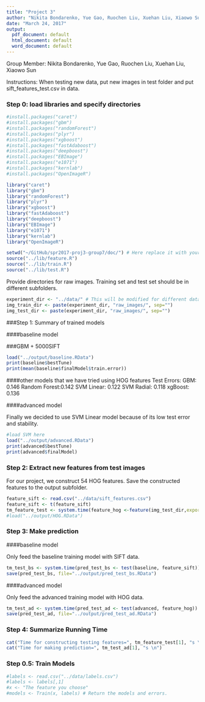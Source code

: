 ---
title: "Project 3"
author: "Nikita Bondarenko, Yue Gao, Ruochen Liu, Xuehan Liu, Xiaowo Sun"
date: "March 24, 2017"
output:
  pdf_document: default
  html_document: default
  word_document: default
---

Group Member:
Nikita Bondarenko, Yue Gao, Ruochen Liu, Xuehan Liu, Xiaowo Sun

Instructions: When testing new data, put new images in test folder and put sift_features_test.csv in data.

### Step 0: load libraries and specify directories
```{r}
#install.packages("caret")
#install.packages("gbm")
#install.packages("randomForest")
#install.packages("plyr")
#install.packages("xgboost")
#install.packages("fastAdaboost")
#install.packages("deepboost")
#install.packages("EBImage")
#install.packages("e1071")
#install.packages("kernlab")
#install.packages("OpenImageR")

library("caret")
library("gbm")
library("randomForest")
library("plyr")
library("xgboost")
library("fastAdaboost")
library("deepboost")
library("EBImage")
library("e1071")
library("kernlab")
library("OpenImageR")
```


```{r}
setwd("~/GitHub/spr2017-proj3-group7/doc/") # Here replace it with your own path or manually set it in RStudio to where this rmd file is located.
source("../lib/feature.R")
source("../lib/train.R")
source("../lib/test.R")
```

Provide directories for raw images. Training set and test set should be in different subfolders. 
```{r}
experiment_dir <- "../data/" # This will be modified for different data sets.
img_train_dir <- paste(experiment_dir, "raw_images/", sep="")
img_test_dir <- paste(experiment_dir, "raw_images/", sep="")
```

###Step 1: Summary of trained models

####baseline model

###GBM + 5000SIFT
```{r}
load("../output/baseline.RData")
print(baseline$bestTune)
print(mean(baseline$finalModel$train.error))
```

####other models that we have tried using HOG features
Test Errors:
GBM: 0.146
Random Forest:0.142
SVM Linear: 0.122
SVM Radial: 0.118
xgBoost: 0.136

####advanced model

Finally we decided to use SVM Linear model because of its low test error and stability.
```{r}
#load SVM here
load("../output/advanced.RData")
print(advanced$bestTune)
print(advanced$finalModel)
```

### Step 2: Extract new features from test images

For our project, we construct 54 HOG features. Save the constructed features to the output subfolder.
```{r}
feature_sift <- read.csv("../data/sift_features.csv")
feature_sift <- t(feature_sift)
tm_feature_test <- system.time(feature_hog <-feature(img_test_dir,export=T))
#load("../output/HOG.RData")
```

### Step 3: Make prediction 

####baseline model

Only feed the baseline training model with SIFT data. 
```{r}
tm_test_bs <- system.time(pred_test_bs <- test(baseline, feature_sift))
save(pred_test_bs, file="../output/pred_test_bs.RData")
```

####advanced model

Only feed the advanced training model with HOG data.
```{r}
tm_test_ad <- system.time(pred_test_ad <- test(advanced, feature_hog))
save(pred_test_ad, file="../output/pred_test_ad.RData")
``` 

### Step 4: Summarize Running Time

```{r}
cat("Time for constructing testing features=", tm_feature_test[1], "s \n")
cat("Time for making prediction=", tm_test_ad[1], "s \n")
```


### Step 0.5: Train Models

```{r}
#labels <- read.csv("../data/labels.csv")
#labels <- labels[,1]
#x <- "The feature you choose"
#models <- Train(x, labels) # Return the models and errors.
```

